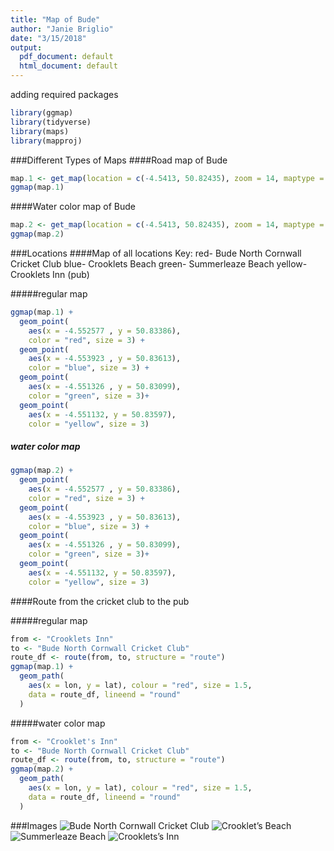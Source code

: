 ```yaml
---
title: "Map of Bude"
author: "Janie Briglio"
date: "3/15/2018"
output:
  pdf_document: default
  html_document: default
---
```

adding required packages 
```r
library(ggmap)
library(tidyverse)
library(maps)
library(mapproj)
```
###Different Types of Maps 
####Road map of Bude 
```r
map.1 <- get_map(location = c(-4.5413, 50.82435), zoom = 14, maptype = "roadmap")
ggmap(map.1)
```

####Water color map of Bude 
```r
map.2 <- get_map(location = c(-4.5413, 50.82435), zoom = 14, maptype = "watercolor")
ggmap(map.2)
```


###Locations
####Map of all locations
Key: 
red- Bude North Cornwall Cricket Club 
blue- Crooklets Beach
green- Summerleaze Beach 
yellow- Crooklets Inn (pub)

#####regular map
```r
ggmap(map.1) +
  geom_point(
    aes(x = -4.552577 , y = 50.83386),
    color = "red", size = 3) +
  geom_point(
    aes(x = -4.553923 , y = 50.83613),
    color = "blue", size = 3) +
  geom_point(
    aes(x = -4.551326 , y = 50.83099),
    color = "green", size = 3)+
  geom_point(
    aes(x = -4.551132, y = 50.83597),
    color = "yellow", size = 3)
```

##### water color map
```r
ggmap(map.2) +
  geom_point(
    aes(x = -4.552577 , y = 50.83386),
    color = "red", size = 3) +
  geom_point(
    aes(x = -4.553923 , y = 50.83613),
    color = "blue", size = 3) +
  geom_point(
    aes(x = -4.551326 , y = 50.83099),
    color = "green", size = 3)+
  geom_point(
    aes(x = -4.551132, y = 50.83597),
    color = "yellow", size = 3)
```


####Route from the cricket club to the pub 

#####regular map
```r
from <- "Crooklets Inn"
to <- "Bude North Cornwall Cricket Club"
route_df <- route(from, to, structure = "route")
ggmap(map.1) +  
  geom_path(
    aes(x = lon, y = lat), colour = "red", size = 1.5,
    data = route_df, lineend = "round"
  )
```

#####water color map 
```r
from <- "Crooklet's Inn"
to <- "Bude North Cornwall Cricket Club"
route_df <- route(from, to, structure = "route")
ggmap(map.2) +  
  geom_path(
    aes(x = lon, y = lat), colour = "red", size = 1.5,
    data = route_df, lineend = "round"
  )
```


###Images 
![Bude North Cornwall Cricket Club](cricket.png)
![Crooklet's Beach](crooklets-beach.png)
![Summerleaze Beach](summerleaze.png)
![Crooklets's Inn](crooklets-inn.png)